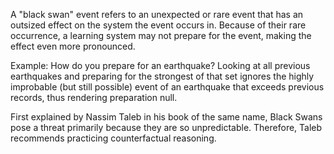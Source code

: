A "black swan" event refers to an unexpected or rare event that has an outsized effect
on the system the event occurs in. Because of their rare occurrence, a learning system
may not prepare for the event, making the effect even more pronounced.

Example: How do you prepare for an earthquake? Looking at all previous earthquakes and
preparing for the strongest of that set ignores the highly improbable (but still possible)
event of an earthquake that exceeds previous records, thus rendering preparation null.

First explained by Nassim Taleb in his book of the same name, Black Swans pose a threat
primarily because they are so unpredictable. Therefore, Taleb recommends practicing
counterfactual reasoning.
